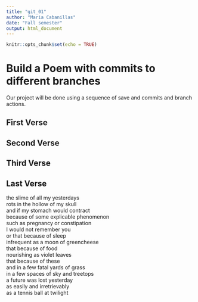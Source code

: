 ```yaml
---
title: "git_01"
author: "Maria Cabanillas"
date: "Fall semester"
output: html_document
---
```


```r
knitr::opts_chunk$set(echo = TRUE)
```
# Build a Poem with commits to different branches
Our project will be done using a sequence of save and commits and branch actions.
<!-- Do not modify or change any text in "!--" bracketed areas such as this --- these are instructions to
you, if you change any of this the git program will notice it and compromise your git merging strategy !-->

## First Verse 
<!--Put the first five lines of a poem by Lewis Carrol in this section!-->

## Second Verse
<!--Put the first five lines of a poem by Robert Frost here!-->

## Third Verse
<!--Put the first two verses of The Walrus and the Carpenter here!-->

## Last Verse
<!--Put a short poem of your choice 8-20 lines,here!-->

the slime of all my yesterdays  
rots in the hollow of my skull  
and if my stomach would contract  
because of some explicable phenomenon  
such as pregnancy or constipation  
I would not remember you  
or that because of sleep  
infrequent as a moon of greencheese  
that because of food  
nourishing as violet leaves  
that because of these  
and in a few fatal yards of grass  
in a few spaces of sky and treetops  
a future was lost yesterday  
as easily and irretrievably  
as a tennis ball at twilight  
  
